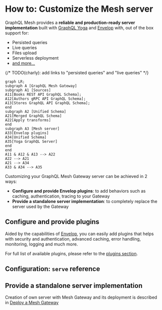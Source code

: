 
# How to: Customize the Mesh server

GraphQL Mesh provides a **reliable and production-ready server implementation** built with
[GraphQL Yoga](https://graphql-yoga.com) and [Envelop](https://envelop.dev) with, out of the box
support for:

- Persisted queries
- Live queries
- Files upload
- Serverless deployment
- [and more...](https://graphql-yoga.com/docs/quick-start)

{/* TODO(charly): add links to "persisted queries" and "live queries" */}

```mermaid
graph LR;
subgraph A [GraphQL Mesh Gateway]
subgraph A1 [Sources]
A11[Books REST API GraphQL Schema];
A12[Authors gRPC API GraphQL Schema];
A13[Stores GraphQL API GraphQL Schema];
end
subgraph A2 [Unified Schema]
A21[Merged GraphQL Schema]
A22[Apply transforms]
end
subgraph A3 [Mesh server]
A33[Envelop plugins]
A34[Unified Schema]
A35[Yoga GraphQL Server]
end
end
A11 & A12 & A13 --> A22
A22 --> A21
A21 --> A34
A33 & A34 --> A35
```

Customizing your GraphQL Mesh Gateway server can be achieved in 2 ways:

- **Configure and provide Envelop plugins**: to add behaviors such as caching, authentication,
  tracing to your Gateway
- **Provide a standalone server implementation**: to completely replace the server used by the
  Gateway

## Configure and provide plugins

Aided by the capabilities of [Envelop](https://envelop.dev), you can easily add plugins that helps
with security and authentication, advanced caching, error handling, monitoring, logging and much
more.

For full list of available plugins, please refer to the
[plugins section](/docs/plugins/plugins-introduction).

## Configuration: `serve` reference


<API />

## Provide a standalone server implementation

Creation of own server with Mesh Gateway and its deployment is described in [Deploy a Mesh Gateway](/docs/getting-started/deploy-mesh-gateway)
